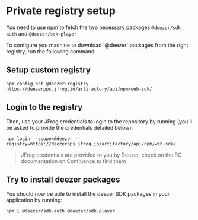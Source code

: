 
<Chatbot />

# Private registry setup

You need to use npm to fetch the two necessary packages `@deezer/sdk-auth` and `@deezer/sdk-player`

To configure you machine to download '@deezer' packages from the right registry, run the following command

## Setup custom registry

`npm config set @deezer:registry https://deezerpps.jfrog.io/artifactory/api/npm/web-sdk/`

## Login to the registry

Then, use your JFrog credentials to login to the repository by running (you’ll be asked to provide the credentials detailed below):

`npm login --scope=@deezer --registry=https://deezerpps.jfrog.io/artifactory/api/npm/web-sdk/`

> JFrog credentials are provided to you by Deezer, check on the RC documentation on Confluence to find them

## Try to install deezer packages

You should now be able to install the deezer SDK packages in your application by running:

`npm i @deezer/sdk-auth @deezer/sdk-player`
